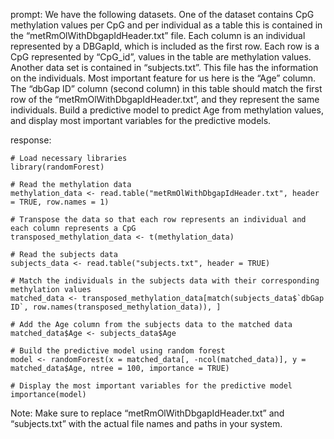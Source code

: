prompt:
We have the following datasets. One of the dataset contains CpG methylation values per CpG and per individual as a table this is contained in the “metRmOlWithDbgapIdHeader.txt” file. Each column is an individual represented by a DBGapId, which is included as the first row. Each row is a CpG represented by "CpG_id", values in the table are methylation values. Another data set is contained in “subjects.txt”. This file has the information on the individuals. Most important feature for us here is the "Age" column. The "dbGap ID" column (second column) in this table should match the first row of the "metRmOlWithDbgapIdHeader.txt", and they represent the same individuals. Build a predictive model to predict Age from methylation values, and display most important variables for the predictive models. 

response:
```
# Load necessary libraries
library(randomForest)

# Read the methylation data
methylation_data <- read.table("metRmOlWithDbgapIdHeader.txt", header = TRUE, row.names = 1)

# Transpose the data so that each row represents an individual and each column represents a CpG
transposed_methylation_data <- t(methylation_data)

# Read the subjects data
subjects_data <- read.table("subjects.txt", header = TRUE)

# Match the individuals in the subjects data with their corresponding methylation values
matched_data <- transposed_methylation_data[match(subjects_data$`dbGap ID`, row.names(transposed_methylation_data)), ]

# Add the Age column from the subjects data to the matched data
matched_data$Age <- subjects_data$Age

# Build the predictive model using random forest
model <- randomForest(x = matched_data[, -ncol(matched_data)], y = matched_data$Age, ntree = 100, importance = TRUE)

# Display the most important variables for the predictive model
importance(model)
```
Note: Make sure to replace "metRmOlWithDbgapIdHeader.txt" and "subjects.txt" with the actual file names and paths in your system.
